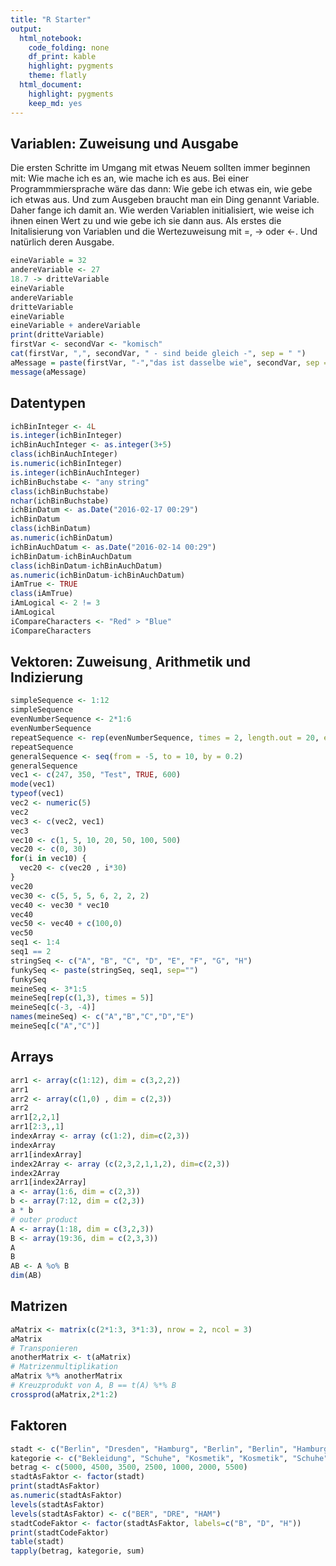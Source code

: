 ```yaml
---
title: "R Starter"
output:
  html_notebook:
    code_folding: none
    df_print: kable
    highlight: pygments
    theme: flatly
  html_document:
    highlight: pygments
    keep_md: yes
---
```


## Variablen: Zuweisung und Ausgabe

Die ersten Schritte im Umgang mit etwas Neuem sollten immer beginnen mit: Wie mache ich es an, wie mache ich es aus. Bei einer Programmmiersprache wäre das dann: Wie gebe ich etwas ein, wie gebe ich etwas aus. Und zum Ausgeben braucht man ein Ding genannt Variable. Daher fange ich damit an. Wie werden Variablen initialisiert, wie weise ich ihnen einen Wert zu und wie gebe ich sie dann aus.
Als erstes die Initalisierung von Variablen und die Wertezuweisung mit =, -> oder <-. Und natürlich deren Ausgabe.

```r
eineVariable = 32
andereVariable <- 27
18.7 -> dritteVariable
eineVariable
andereVariable
dritteVariable
eineVariable
eineVariable + andereVariable
print(dritteVariable)
firstVar <- secondVar <- "komisch"
cat(firstVar, ",", secondVar, " - sind beide gleich -", sep = " ")
aMessage = paste(firstVar, "-","das ist dasselbe wie", secondVar, sep = " ")
message(aMessage)
```

## Datentypen



```r
ichBinInteger <- 4L
is.integer(ichBinInteger)
ichBinAuchInteger <- as.integer(3+5)
class(ichBinAuchInteger)
is.numeric(ichBinInteger)
is.integer(ichBinAuchInteger)
ichBinBuchstabe <- "any string"
class(ichBinBuchstabe)
nchar(ichBinBuchstabe)
ichBinDatum <- as.Date("2016-02-17 00:29")
ichBinDatum
class(ichBinDatum)
as.numeric(ichBinDatum)
ichBinAuchDatum <- as.Date("2016-02-14 00:29")
ichBinDatum-ichBinAuchDatum
class(ichBinDatum-ichBinAuchDatum)
as.numeric(ichBinDatum-ichBinAuchDatum)
iAmTrue <- TRUE
class(iAmTrue)
iAmLogical <- 2 != 3
iAmLogical
iCompareCharacters <- "Red" > "Blue"
iCompareCharacters
```

## Vektoren: Zuweisung¸ Arithmetik und Indizierung


```r
simpleSequence <- 1:12
simpleSequence
evenNumberSequence <- 2*1:6
evenNumberSequence
repeatSequence <- rep(evenNumberSequence, times = 2, length.out = 20, each = 3)
repeatSequence
generalSequence <- seq(from = -5, to = 10, by = 0.2)
generalSequence
vec1 <- c(247, 350, "Test", TRUE, 600)
mode(vec1)
typeof(vec1)
vec2 <- numeric(5)
vec2
vec3 <- c(vec2, vec1)
vec3
vec10 <- c(1, 5, 10, 20, 50, 100, 500)
vec20 <- c(0, 30)
for(i in vec10) {
  vec20 <- c(vec20 , i*30)
}
vec20
vec30 <- c(5, 5, 5, 6, 2, 2, 2)
vec40 <- vec30 * vec10
vec40
vec50 <- vec40 + c(100,0)
vec50
seq1 <- 1:4
seq1 == 2
stringSeq <- c("A", "B", "C", "D", "E", "F", "G", "H")
funkySeq <- paste(stringSeq, seq1, sep="")
funkySeq
meineSeq <- 3*1:5
meineSeq[rep(c(1,3), times = 5)]
meineSeq[c(-3, -4)]
names(meineSeq) <- c("A","B","C","D","E")
meineSeq[c("A","C")]
```

## Arrays

```r
arr1 <- array(c(1:12), dim = c(3,2,2))
arr1
arr2 <- array(c(1,0) , dim = c(2,3))
arr2
arr1[2,2,1]
arr1[2:3,,1]
indexArray <- array (c(1:2), dim=c(2,3))
indexArray
arr1[indexArray]
index2Array <- array (c(2,3,2,1,1,2), dim=c(2,3))
index2Array
arr1[index2Array]
a <- array(1:6, dim = c(2,3))
b <- array(7:12, dim = c(2,3))
a * b
# outer product
A <- array(1:18, dim = c(3,2,3))
B <- array(19:36, dim = c(2,3,3))
A
B
AB <- A %o% B
dim(AB)
```

## Matrizen

```r
aMatrix <- matrix(c(2*1:3, 3*1:3), nrow = 2, ncol = 3)
aMatrix
# Transponieren
anotherMatrix <- t(aMatrix)
# Matrizenmultiplikation
aMatrix %*% anotherMatrix 
# Kreuzprodukt von A, B == t(A) %*% B
crossprod(aMatrix,2*1:2)
```


## Faktoren

```r
stadt <- c("Berlin", "Dresden", "Hamburg", "Berlin", "Berlin", "Hamburg", "Dresden")
kategorie <- c("Bekleidung", "Schuhe", "Kosmetik", "Kosmetik", "Schuhe", "Bekleidung", "Bekleidung")
betrag <- c(5000, 4500, 3500, 2500, 1000, 2000, 5500)
stadtAsFaktor <- factor(stadt)
print(stadtAsFaktor)
as.numeric(stadtAsFaktor)
levels(stadtAsFaktor)
levels(stadtAsFaktor) <- c("BER", "DRE", "HAM")
stadtCodeFaktor <- factor(stadtAsFaktor, labels=c("B", "D", "H"))
print(stadtCodeFaktor)
table(stadt)
tapply(betrag, kategorie, sum)
```




